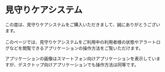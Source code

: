 # 見守りケアシステム

この度は、見守りケアシステムをご購入いただきまして、誠にありがとうございます。<br></br>
このページでは、見守りケアシステムをご利用中の利用者様の状態やアラートログなどを閲覧できるアプリケーションの操作方法をご覧いただけます。

<Info>アプリケーションの画像はスマートフォン向けアプリケーションを表示していますが、デスクトップ向けアプリケーションでも操作方法は同等です。</Info>

